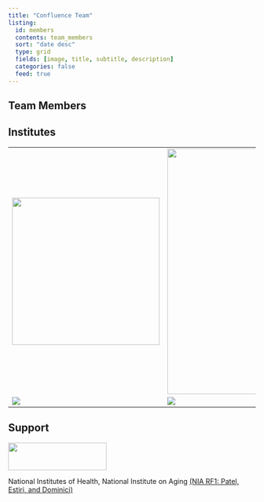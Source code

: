 ```yaml
---
title: "Confluence Team"
listing:
  id: members
  contents: team_members
  sort: "date desc"
  type: grid
  fields: [image, title, subtitle, description]
  categories: false
  feed: true
---
```


## Team Members

::: {#members}
:::

## Institutes

|                                                   |                                |
|--------------------------------------------|----------------------------|
| ![](img/Blavatnikbioinformatics.png){width="300"} | ![](img/chan.png){width="500"} |
| ![](img/mgb.png)                                  | ![](img/hdsi.png)              |

## Support

![](img/nia.png){width="200" height="56"}

National Institutes of Health, National Institute on Aging [(NIA RF1: Patel, Estiri, and Dominici)](https://reporter.nih.gov/project-details/10448053)
